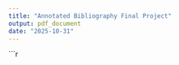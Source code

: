 ```yaml
---
title: "Annotated Bibliography Final Project"
output: pdf_document
date: "2025-10-31"
---
```


```r

